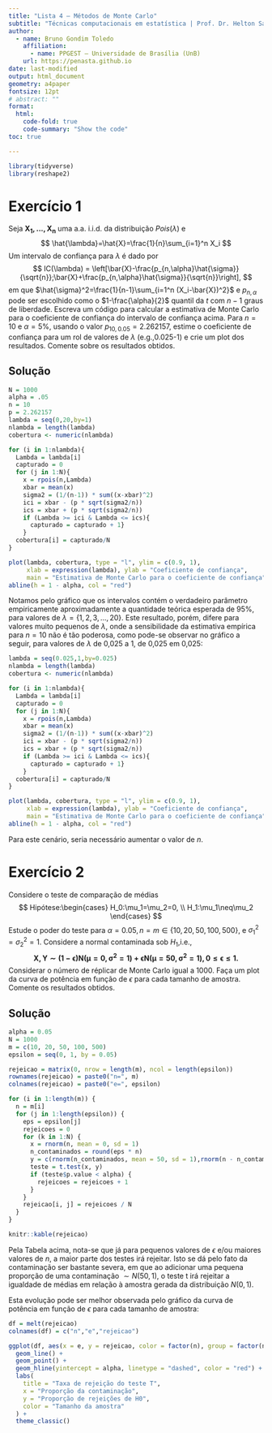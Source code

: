```yaml
---
title: "Lista 4 — Métodos de Monte Carlo"
subtitle: "Técnicas computacionais em estatística | Prof. Dr. Helton Saulo Bezerra dos Santos"
author:
  - name: Bruno Gondim Toledo
    affiliation: 
      - name: PPGEST — Universidade de Brasília (UnB) 
    url: https://penasta.github.io
date: last-modified
output: html_document
geometry: a4paper
fontsize: 12pt
# abstract: ""
format:
  html:
    code-fold: true
    code-summary: "Show the code"
toc: true

---
```


\newpage

```r
library(tidyverse)
library(reshape2)
```


# Exercício 1

Seja $\mathbf{X_1,...,X_n}$ uma a.a. i.i.d. da distribuição $Pois(\lambda)$ e
$$
\hat{\lambda}=\hat{X}=\frac{1}{n}\sum_{i=1}^n X_i
$$
Um intervalo de confiança para $\lambda$ é dado por
$$
IC(\lambda) = \left[\bar{X}-\frac{p_{n,\alpha}\hat{\sigma}}{\sqrt{n}};\bar{X}+\frac{p_{n,\alpha}\hat{\sigma}}{\sqrt{n}}\right],
$$
em que $\hat{\sigma}^2=\frac{1}{n-1}\sum_{i=1^n (X_i-\bar{X})^2}$ e $p_{n,\alpha}$ pode ser escolhido como o $1-\frac{\alpha}{2}$ quantil da $t$ com $n-1$ graus de liberdade. Escreva um código para calcular a estimativa de Monte Carlo para o coeficiente de confiança do intervalo de confiança acima. Para $n=10$ e $\alpha=5\%$, usando o valor $p_{10,0.05}=2.262157$, estime o coeficiente de confiança para um rol de valores de $\lambda$ (e.g.,0.025-1) e crie um plot dos resultados. Comente sobre os resultados obtidos.

## Solução

```r
N = 1000
alpha = .05
n = 10
p = 2.262157
lambda = seq(0,20,by=1)
nlambda = length(lambda)
cobertura <- numeric(nlambda)

for (i in 1:nlambda){
  Lambda = lambda[i]
  capturado = 0
  for (j in 1:N){
    x = rpois(n,Lambda)
    xbar = mean(x)
    sigma2 = (1/(n-1)) * sum((x-xbar)^2)
    ici = xbar - (p * sqrt(sigma2/n))
    ics = xbar + (p * sqrt(sigma2/n))
    if (Lambda >= ici & Lambda <= ics){
      capturado = capturado + 1}
    }
  cobertura[i] = capturado/N
}

plot(lambda, cobertura, type = "l", ylim = c(0.9, 1), 
     xlab = expression(lambda), ylab = "Coeficiente de confiança",
     main = "Estimativa de Monte Carlo para o coeficiente de confiança")
abline(h = 1 - alpha, col = "red")

```
Notamos pelo gráfico que os intervalos contém o verdadeiro parâmetro empiricamente aproximadamente a quantidade teórica esperada de 95%, para valores de $\lambda=\{1,2,3,...,20\}$. Este resultado, porém, difere para valores muito pequenos de $\lambda$, onde a sensibilidade da estimativa empírica para $n=10$ não é tão poderosa, como pode-se observar no gráfico a seguir, para valores de $\lambda$ de 0,025 a 1, de 0,025 em 0,025:

```r
lambda = seq(0.025,1,by=0.025)
nlambda = length(lambda)
cobertura <- numeric(nlambda)

for (i in 1:nlambda){
  Lambda = lambda[i]
  capturado = 0
  for (j in 1:N){
    x = rpois(n,Lambda)
    xbar = mean(x)
    sigma2 = (1/(n-1)) * sum((x-xbar)^2)
    ici = xbar - (p * sqrt(sigma2/n))
    ics = xbar + (p * sqrt(sigma2/n))
    if (Lambda >= ici & Lambda <= ics){
      capturado = capturado + 1}
    }
  cobertura[i] = capturado/N
}

plot(lambda, cobertura, type = "l", ylim = c(0.9, 1), 
     xlab = expression(lambda), ylab = "Coeficiente de confiança",
     main = "Estimativa de Monte Carlo para o coeficiente de confiança")
abline(h = 1 - alpha, col = "red")

```

Para este cenário, seria necessário aumentar o valor de $n$.

# Exercício 2
Considere o teste de comparação de médias
$$
Hipótese:\begin{cases}
H_0:\mu_1=\mu_2=0, \\
H_1:\mu_1\neq\mu_2
\end{cases}
$$
Estude o poder do teste para $\alpha=0.05, n=m \in\{10,20,50,100,500\}$, e $\sigma^2_1=\sigma^2_2=1$. Considere a normal contaminada sob $H_1$,i.e.,
$$
\mathbf{X,Y \sim (1-\epsilon)N(\mu=0,\sigma^2=1)+\epsilon N(\mu=50,\sigma^2=1),0\leq\epsilon\leq1.}
$$
Considerar o número de réplicar de Monte Carlo igual a 1000. Faça um plot da curva de potência em função de $\epsilon$ para cada tamanho de amostra. Comente os resultados obtidos.

## Solução

```r
alpha = 0.05
N = 1000
m = c(10, 20, 50, 100, 500)
epsilon = seq(0, 1, by = 0.05)

rejeicao = matrix(0, nrow = length(m), ncol = length(epsilon))
rownames(rejeicao) = paste0("n=", m)
colnames(rejeicao) = paste0("e=", epsilon)

for (i in 1:length(m)) {
  n = m[i]
  for (j in 1:length(epsilon)) {
    eps = epsilon[j]
    rejeicoes = 0
    for (k in 1:N) {
      x = rnorm(n, mean = 0, sd = 1)
      n_contaminados = round(eps * n)
      y = c(rnorm(n_contaminados, mean = 50, sd = 1),rnorm(n - n_contaminados, mean = 0, sd = 1))
      teste = t.test(x, y)
      if (teste$p.value < alpha) {
        rejeicoes = rejeicoes + 1
      }
    }
    rejeicao[i, j] = rejeicoes / N
  }
}
```

```r
knitr::kable(rejeicao)
```

Pela Tabela acima, nota-se que já para pequenos valores de $\epsilon$ e/ou maiores valores de $n$, a maior parte dos testes irá rejeitar. Isto se dá pelo fato da contaminação ser bastante severa, em que ao adicionar uma pequena proporção de uma contaminação $\sim N(50,1)$, o teste t irá rejeitar a igualdade de médias em relação à amostra gerada da distribuição $N(0,1)$.

Esta evolução pode ser melhor observada pelo gráfico da curva de potência em função de $\epsilon$ para cada tamanho de amostra:

```r
df = melt(rejeicao)
colnames(df) = c("n","e","rejeicao")

ggplot(df, aes(x = e, y = rejeicao, color = factor(n), group = factor(n))) +
  geom_line() +
  geom_point() +
  geom_hline(yintercept = alpha, linetype = "dashed", color = "red") +
  labs(
    title = "Taxa de rejeição do teste T",
    x = "Proporção da contaminação",
    y = "Proporção de rejeições de H0",
    color = "Tamanho da amostra"
  ) +
  theme_classic()

```


